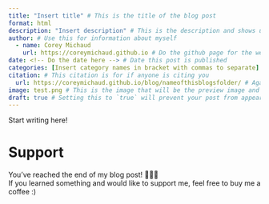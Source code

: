 ```yaml
---
title: "Insert title" # This is the title of the blog post
format: html
description: "Insert description" # This is the description and shows up under the title and picture on the blog page
author: # Use this for information about myself
  - name: Corey Michaud
    url: https://coreymichaud.github.io # Do the github page for the website NOT the blog
date: <!-- Do the date here --> # Date this post is published
categories: [Insert category names in bracket with commas to separate] # Self-defined categories
citation: # This citation is for if anyone is citing you
  url: https://coreymichaud.github.io/blog/nameofthisblogsfolder/ # Again, do the github page for this BUT THIS TIME FOR THIS SPECIFIC BLOG POST
image: test.png # This is the image that will be the preview image and it HAS to be in this file to work
draft: true # Setting this to `true` will prevent your post from appearing on your listing page until you're ready!
---
```


Start writing here!

# Support <i class="fa-solid fa-heart"></i>

You've reached the end of my blog post! 🎉🎉🎉\
If you learned something and would like to support me, feel free to buy me a coffee :)

```{=html}
<script type="text/javascript" src="https://cdnjs.buymeacoffee.com/1.0.0/button.prod.min.js" data-name="bmc-button" data-slug="coreymiichaud" data-color="#FFDD00" data-emoji=""  data-font="Poppins" data-text="Buy me a coffee" data-outline-color="#000000" data-font-color="#000000" data-coffee-color="#ffffff" ></script>
```
